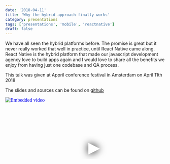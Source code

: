 ```yaml
---
date: '2018-04-11'
title: 'Why the hybrid approach finally works'
category: presentations
tags: ['presentations', 'mobile', 'reactnative']
draft: false
---
```


We have all seen the hybrid platforms before. The promise is great but it never really worked that well in practice, until React Native came along. React Native is the hybrid platform that made our javascript development agency love to build apps again and I would love to share all the benefits we enjoy from having just one codebase and QA process.

This talk was given at Appril conference festival in Amsterdam on April 11th 2018

The slides and sources can be found on [github](https://github.com/peterpeerdeman/why-the-hybrid-approach-finally-works)

<iframe
  width="560"
  height="315"
  src="https://www.youtube.com/embed/ei-uWP-Wczk"
  srcdoc="<style>*{padding:0;margin:0;overflow:hidden}html,body{height:100%}img,span{position:absolute;width:100%;top:0;bottom:0;margin:auto}span{height:1.5em;text-align:center;font:48px/1.5 sans-serif;color:white;text-shadow:0 0 0.5em black}</style><a href=https://www.youtube.com/embed/ei-uWP-Wczk?autoplay=1><img src=https://img.youtube.com/vi/ei-uWP-Wczk/hqdefault.jpg alt='Embedded video'><span>▶</span></a>"
  frameborder="0"
  allow="accelerometer; autoplay; encrypted-media; gyroscope; picture-in-picture"
  allowfullscreen
  title="Embedded video"
></iframe>

